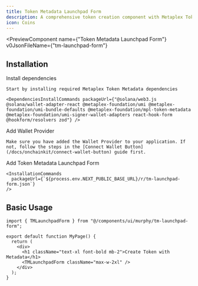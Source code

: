 ```yaml
---
title: Token Metadata Launchpad Form
description: A comprehensive token creation component with Metaplex Token Metadata standard
icon: Coins
---
```


<PreviewComponent
  name={"Token Metadata Launchpad Form"}
  v0JsonFileName={"tm-launchpad-form"}
>
  <TMLaunchpadForm className="max-w-2xl" />
</PreviewComponent>

## Installation

<Steps>
  <Step>
    Install dependencies

    Start by installing required Metaplex Token Metadata dependencies

    <DependenciesInstallCommands packageUrl={"@solana/web3.js @solana/wallet-adapter-react @metaplex-foundation/umi @metaplex-foundation/umi-bundle-defaults @metaplex-foundation/mpl-token-metadata @metaplex-foundation/umi-signer-wallet-adapters react-hook-form @hookform/resolvers zod"} />
  </Step>

  <Step>
    Add Wallet Provider

    Make sure you have added the Wallet Provider to your application. If not, follow the steps in the [Connect Wallet Button](/docs/onchainkit/connect-wallet-button) guide first.

  </Step>

  <Step>
    Add Token Metadata Launchpad Form

    <InstallationCommands
      packageUrl={`${process.env.NEXT_PUBLIC_BASE_URL}/r/tm-launchpad-form.json`}
    />

  </Step>
</Steps>

## Basic Usage

```tsx
import { TMLaunchpadForm } from "@/components/ui/murphy/tm-launchpad-form";

export default function MyPage() {
  return (
    <div>
      <h1 className="text-xl font-bold mb-2">Create Token with Metadata</h1>
      <TMLaunchpadForm className="max-w-2xl" />
    </div>
  );
}